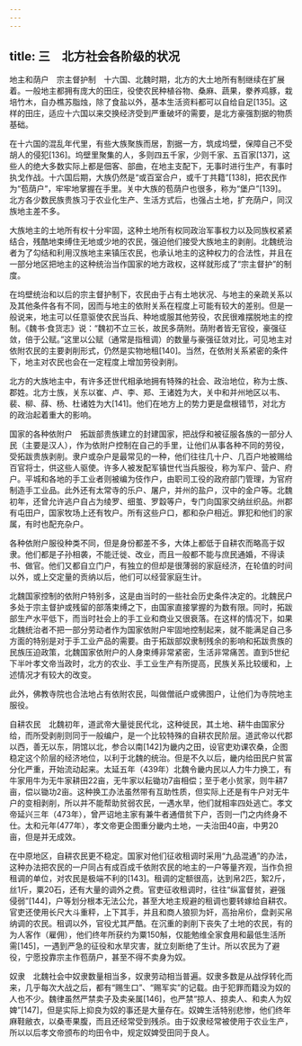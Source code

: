 ```yaml
---
---
---
```

title: 三　北方社会各阶级的状况
---




地主和荫户　宗主督护制　十六国、北魏时期，北方的大土地所有制继续在扩展着。一般地主都拥有庞大的田庄，役使农民种植谷物、桑麻、蔬果，豢养鸡豚，栽培竹木，自办樵苏脂烛，除了食盐以外，基本生活资料都可以自给自足[135]。这样的田庄，适应十六国以来交换经济受到严重破坏的需要，是北方豪强割据的物质基础。

在十六国的混乱年代里，有些大族聚族而居，割据一方，筑成坞壁，保障自己不受胡人的侵犯[136]。坞壁里聚集的人，多则四五千家，少则千家、五百家[137]，这些人的绝大多数实际上都是佃客、部曲，在地主支配下，无事时进行生产，有事时执戈作战。十六国后期，大族仍然是“或百室合户，或千丁共籍”[138]，把农民作为“苞荫户”，牢牢地掌握在手里。关中大族的苞荫户也很多，称为“堡户”[139]。北方各少数民族贵族习于农业化生产、生活方式后，也强占土地，扩充荫户，同汉族地主差不多。

大族地主的土地所有权十分牢固，这种土地所有权同政治军事权力以及同族权紧紧结合，残酷地束缚住无地或少地的农民，强迫他们接受大族地主的剥削。北魏统治者为了勾结和利用汉族地主来镇压农民，也承认地主的这种权力的合法性，并且在一部分地区把地主的这种统治当作国家的地方政权，这样就形成了“宗主督护”的制度。

在坞壁统治和以后的宗主督护制下，农民由于占有土地状况、与地主的亲疏关系以及其他条件各有不同，因而与地主的依附关系在程度上可能有较大的差别。但是一般说来，地主可以任意驱使农民当兵、种地或服其他劳役，农民很难摆脱地主的控制。《魏书·食货志》说：“魏初不立三长，故民多荫附。荫附者皆无官役，豪强征敛，倍于公赋。”这里以公赋（通常是指租调）的数量与豪强征敛对比，可见地主对依附农民的主要剥削形式，仍然是实物地租[140]。当然，在依附关系紧密的条件下，地主对农民也会在一定程度上增加劳役剥削。

北方的大族地主中，有许多还世代相承地拥有特殊的社会、政治地位，称为士族、郡姓。北方士族，关东以崔、卢、李、郑、王诸姓为大，关中和并州地区以韦、裴、柳、薛、杨、杜诸姓为大[141]。他们在地方上的势力更是盘根错节，对北方的政治起着重大的影响。

国家的各种依附户　拓跋部贵族建立的封建国家，把战俘和被征服各族的一部分人民（主要是汉人），作为依附户控制在自己的手里，让他们从事各种不同的劳役，受拓跋贵族剥削。隶户或杂户是最常见的一种，他们往往几十户、几百户地被赐给百官将士，供这些人驱使。许多人被发配军镇世代当兵服役，称为军户、营户、府户。平城和各地的手工业者则被编为伎作户，由职司工役的政府部门管理，为官府制造手工业品。此外还有太常寺的乐户、屠户，并州的盐户，汉中的金户等。北魏初年，还曾允许逃户自占为绫罗、细茧、罗縠等户，专门向国家交纳丝织品。州郡有屯田户，国家牧场上还有牧户。所有这些户口，都和杂户相近。罪犯和他们的家属，有时也配充杂户。

各种依附户服役种类不同，但是身份都差不多，大体上都低于自耕农而略高于奴隶。他们都是子孙相袭，不能迁徙、改业，而且一般都不能与庶民通婚，不得读书、做官。他们又都自立门户，有独立的但却是很薄弱的家庭经济，在轮值的时间以外，或上交定量的贡纳以后，他们可以经营家庭生计。

北魏国家控制的依附户特别多，这是由当时的一些社会历史条件决定的。北魏民户多处于宗主督护或残留的部落束缚之下，由国家直接掌握的为数有限。同时，拓跋部生产水平低下，而当时社会上的手工业和商业又很衰落。在这样的情况下，如果北魏统治者不把一部分劳动者作为国家依附户牢固地控制起来，就不能满足自己多方面的特别是对于手工业产品的需要。由于拓跋部奴隶制残余的影响和拓跋贵族的民族压迫政策，北魏国家依附户的人身束缚非常紧密，生活非常痛苦。直到5世纪下半叶孝文帝当政时，北方的农业、手工业生产有所提高，民族关系比较缓和，上述情况才有较大的改变。

此外，佛教寺院也合法地占有依附农民，叫做僧祇户或佛图户，让他们为寺院地主服役。

自耕农民　北魏初年，道武帝大量徙民代北，这种徙民，其土地、耕牛由国家分给，而所受剥削则同于一般编户，是一个比较特殊的自耕农民阶层。道武帝以代郡以西，善无以东，阴馆以北，参合以南[142]为畿内之田，设官吏劝课农桑，企图稳定这个阶层的经济地位，以利于北魏的统治。但是不久以后，畿内给田民户贫富分化严重，开始流动起来。太延五年（439年）北魏令畿内民以人力牛力换工，有牛家用牛为无牛家耕田22亩，无牛家以耘锄功7亩相偿；至于老小贫家，则牛耕7亩，偿以锄功2亩。这种换工办法虽然带有互助性质，但实际上还是有牛户对无牛户的变相剥削，所以并不能帮助贫弱农民，一遇水旱，他们就相率四处逃亡。孝文帝延兴三年（473年），曾严诏地主家有兼牛者通借贫下户，否则一门之内终身不仕。太和元年(477年），孝文帝更企图重分畿内土地，一夫治田40亩，中男20亩，但是并无成效。

在中原地区，自耕农民更不稳定。国家对他们征收租调时采用“九品混通”的办法，这种办法把农民的一户同占有成百成千依附农民的地主的一户等量齐观，当作负担租调的单位，对农民是极端不利的[143]。租调的定额很高，达到帛2匹，絮2斤，丝1斤，粟20石，还有大量的调外之费。官吏征收租调时，往往“纵富督贫，避强侵弱”[144]，户等划分根本无法公允，甚至大地主规避的租调也要转嫁给自耕农。官吏还使用长尺大斗重秤，上下其手，并且和商人狼狈为奸，高抬帛价，盘剥买帛纳调的农民。租调以外，官役尤其严酷。在沉重的剥削下丧失了土地的农民，有的为人客作（雇佣），他们终年所获约为粟150斛，仅能勉维全家食用和最低生活所需[145]，一遇到严急的征役和水旱灾害，就立刻断绝了生计。所以农民为了避役，宁愿投靠宗主作苞荫户，甚至不得不卖身为奴。

奴隶　北魏社会中奴隶数量相当多，奴隶劳动相当普遍。奴隶多数是从战俘转化而来，几乎每次大战之后，都有“赐生口”、“赐军实”的记载。由于犯罪而籍没为奴的人也不少。魏律虽然严禁卖子及卖亲属[146]，也严禁“掠人、掠卖人、和卖人为奴婢”[147]，但是实际上抑良为奴的事还是大量存在。奴婢生活特别悲惨，他们终年麻鞋敝衣，以桑枣果腹，而且还经常受到残杀。由于奴隶经常被使用于农业生产，所以以后孝文帝颁布的均田令中，规定奴婢受田同于良人。